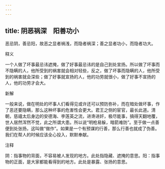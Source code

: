 ```yaml
---
---
---
```

title: 阴恶祸深　阳善功小
---



恶忌阴，善忌阳，故恶之显者祸浅，而隐者祸深；善之显者功小，而隐者功大。

释义

一个人做了坏事最忌讳遮掩，做了好事最忌讳的是自己到处宣扬。所以做了坏事而不隐瞒的人，他所受到的祸害就会相对轻些，反之，做了坏事而隐瞒的人，他所受到的祸害就会深些；做了好事就宣扬的人，他的功劳就很小，做了好事不宣扬的人，他的功劳才会大。

新解

一般来说，做在明处的坏事人们看得见或许还可以预防弥补，而在暗处做坏事，作了恶还要隐瞒，那么这种坏事的危害性会更大。君王之侧的宦官，最长此道。清朝，慈禧太后身边的安德海、李莲英之流，进谗进奸，极尽能事，搞得天翻地覆，世人居然浑然不觉，此之所谓大患。所以说“明枪易躲，暗箭难防”。至于做一点善便到处张扬，这叫做“做作”。如果是一个有预谋的行善，那么行善也就成了伪善。我们在帮人的时候应该全心投入，默默奉献。

注释

阴：指事物的背面，不容易被人发现的地方。此处指隐藏、遮掩的意思。阳：指事物的正面，是大家都能看得到的地方。此处是暴露、张扬的意思。